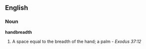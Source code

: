 ==English==

===Noun===
'''handbreadth'''

#A space equal to the breadth of the hand; a palm - ''Exodus 37:12''